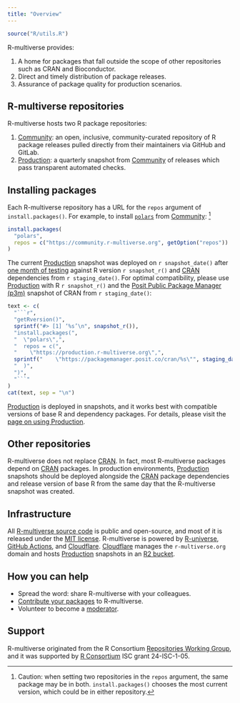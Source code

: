 ```yaml
---
title: "Overview"
---
```


```r
source("R/utils.R")
```

R-multiverse provides:

1. A home for packages that fall outside the scope of other repositories such as CRAN and Bioconductor.
2. Direct and timely distribution of package releases.
3. Assurance of package quality for production scenarios.

## R-multiverse repositories

R-multiverse hosts two R package repositories:

1. [Community](community.md): an open, inclusive, community-curated repository
of R package releases pulled directly from their maintainers via GitHub and GitLab.
2. [Production](production.qmd): a quarterly snapshot from [Community](community.md)
of releases which pass transparent automated checks.

## Installing packages

Each R-multiverse repository has a URL for the `repos` argument of `install.packages()`.
For example, to install [`polars`](https://pola-rs.github.io/r-polars/) from [Community](community.md):
^[
Caution: when setting two repositories in the `repos` argument,
the same package may be in both.
`install.packages()` chooses the most current version,
which could be in either repository.
]

```r
install.packages(
  "polars",
  repos = c("https://community.r-multiverse.org", getOption("repos"))
)
```

The current [Production](production.qmd) snapshot was deployed on `r snapshot_date()` after [one month of testing](production.qmd#staging) against R version `r snapshot_r()` and [CRAN](https://cran.r-project.org/) dependencies from `r staging_date()`.
For optimal compatibility, please use [Production](production.qmd) with R `r snapshot_r()` and the [Posit Public Package Manager (p3m)](https://packagemanager.posit.co) snapshot of CRAN from `r staging_date()`:

```r
text <- c(
  "```r",
  "getRversion()",
  sprintf("#> [1] ‘%s’\n", snapshot_r()),
  "install.packages(",
  "  \"polars\",",
  "  repos = c(",
  "    \"https://production.r-multiverse.org\",",
  sprintf("    \"https://packagemanager.posit.co/cran/%s\"", staging_date()),
  "  )",
  ")",
  "```"
)
cat(text, sep = "\n")
```

[Production](production.qmd) is deployed in snapshots, and it works best with compatible versions of base R and dependency packages.
For details, please visit the [page on using Production](production.qmd#users).

## Other repositories

R-multiverse does not replace [CRAN](https://cran.r-project.org/).
In fact, most R-multiverse packages depend on [CRAN](https://cran.r-project.org/) packages.
In production environments,
[Production](production.qmd) snapshots should be deployed alongside
the [CRAN](https://cran.r-project.org/) package dependencies
and release version of base R from the same day that the R-multiverse snapshot was created.

## Infrastructure

All [R-multiverse source code](https://github.com/r-multiverse) is public and open-source, and most of it is released under the [MIT license](https://github.com/r-multiverse/multiverse.internals/blob/main/LICENSE.md). 
R-multiverse is powered by [R-universe](https://r-universe.dev/), [GitHub Actions](https://github.com/features/actions), and [Cloudflare](https://www.cloudflare.com/).
[Cloudflare](https://www.cloudflare.com/) manages the `r-multiverse.org` domain and hosts [Production](production.qmd) snapshots in an [R2 bucket](https://www.cloudflare.com/developer-platform/products/r2/).

## How you can help

* Spread the word: share R-multiverse with your colleagues.
* [Contribute your packages](contributors.md) to R-multiverse.
* Volunteer to become a [moderator](moderators.md).

## Support

R-multiverse originated from the R Consortium [Repositories Working Group](https://github.com/RConsortium/r-repositories-wg), and it was supported by [R Consortium](https://r-consortium.org) ISC grant 24-ISC-1-05.
